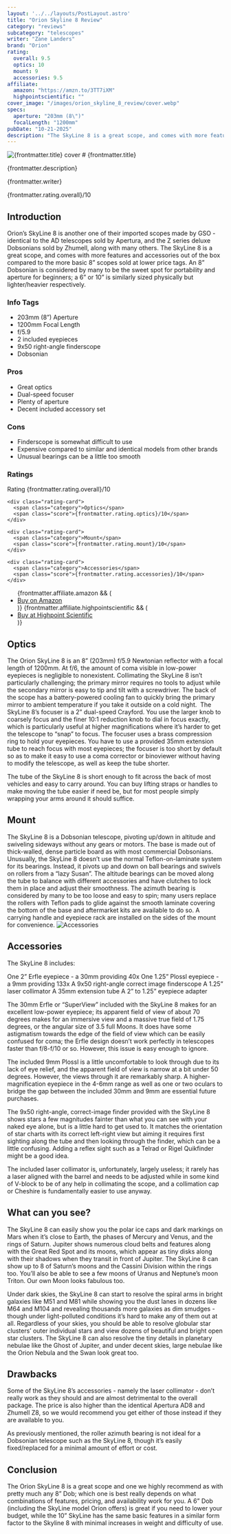 ```yaml
---
layout: '../../layouts/PostLayout.astro'
title: "Orion Skyline 8 Review"
category: "reviews"
subcategory: "telescopes"
writer: "Zane Landers"
brand: "Orion"
rating:
  overall: 9.5
  optics: 10
  mount: 9
  accessories: 9.5
affiliate:
  amazon: "https://amzn.to/3TT7iXM"
  highpointscientific: ""
cover_image: "/images/orion_skyline_8_review/cover.webp"
specs:
  aperture: "203mm (8\")"
  focalLength: "1200mm"
pubDate: "10-21-2025"
description: "The SkyLine 8 is a great scope, and comes with more features and accessories out of the box compared to the more basic 8” scopes sold at lower price tags."
---
```


<img src={frontmatter.cover_image} class="post-starter-image" alt="{frontmatter.title} cover"/>
# {frontmatter.title}

<p class="review-description">{frontmatter.description}</p>
<p class="writer">{frontmatter.writer}</p>
<span class="rating centered_flex">{frontmatter.rating.overall}/10</span>

<h2>Introduction</h2>

<p class="highlight">Orion’s SkyLine 8 is another one of their imported scopes made by GSO - identical to the AD telescopes sold by Apertura, and the Z series deluxe Dobsonians sold by Zhumell, along with many others. The SkyLine 8 is a great scope, and comes with more features and accessories out of the box compared to the more basic 8” scopes sold at lower price tags. An 8” Dobsonian is considered by many to be the sweet spot for portability and aperture for beginners; a 6” or 10” is similarly sized physically but lighter/heavier respectively.</p>
<section class="info-tags">
  <h3>Info Tags</h3>
  <ul>
    <li>203mm (8”) Aperture</li>
    <li>1200mm Focal Length</li>
    <li>f/5.9</li>
    <li>2 included eyepieces</li>
    <li>9x50 right-angle finderscope</li>
    <li>Dobsonian</li>
  </ul>
</section>

<section class="pros-cons">
  <div class="pros-block">
    <h3>Pros</h3>
    <ul>
        <li>Great optics</li>
        <li>Dual-speed focuser</li>
        <li>Plenty of aperture</li>
        <li>Decent included accessory set</li>
    </ul>
  </div>
  <div class="cons-block">
    <h3>Cons</h3>
    <ul>
        <li>Finderscope is somewhat difficult to use</li>
        <li>Expensive compared to similar and identical models from other brands</li>
        <li>Unusual bearings can be a little too smooth</li>
    </ul>
  </div>
</section>

<section class="ratings">
  <h3>Ratings</h3>
  <div class="ratings-grid">
    <div class="rating-card">
      <span class="category">Rating</span>
      <span class="score">{frontmatter.rating.overall}/10</span>
    </div>

    <div class="rating-card">
      <span class="category">Optics</span>
      <span class="score">{frontmatter.rating.optics}/10</span>
    </div>

    <div class="rating-card">
      <span class="category">Mount</span>
      <span class="score">{frontmatter.rating.mount}/10</span>
    </div>

    <div class="rating-card">
      <span class="category">Accessories</span>
      <span class="score">{frontmatter.rating.accessories}/10</span>
    </div>
  </div>
</section>
<section class="affiliates">
  <ul>
    {frontmatter.affiliate.amazon && (
      <li><a class="affiliate-link" href={frontmatter.affiliate.amazon}>Buy on Amazon</a></li>
    )}
    {frontmatter.affiliate.highpointscientific && (
      <li><a class="affiliate-link" href={frontmatter.affiliate.highpointscientific}>Buy at Highpoint Scientific</a></li>
    )}
  </ul>
</section>
<h2>Optics</h2>

The Orion SkyLine 8 is an 8” (203mm) f/5.9 Newtonian reflector with a focal length of 1200mm. At f/6, the amount of coma visible in low-power eyepieces is negligible to nonexistent. Collimating the SkyLine 8 isn’t particularly challenging; the primary mirror requires no tools to adjust while the secondary mirror is easy to tip and tilt with a screwdriver. The back of the scope has a battery-powered cooling fan to quickly bring the primary mirror to ambient temperature if you take it outside on a cold night. 
The SkyLine 8’s focuser is a 2” dual-speed Crayford. You use the larger knob to coarsely focus and the finer 10:1 reduction knob to dial in focus exactly, which is particularly useful at higher magnifications where it’s harder to get the telescope to “snap” to focus. The focuser uses a brass compression ring to hold your eyepieces. You have to use a provided 35mm extension tube to reach focus with most eyepieces; the focuser is too short by default so as to make it easy to use a coma corrector or binoviewer without having to modify the telescope, as well as keep the tube shorter.
<p>The tube of the SkyLine 8 is short enough to fit across the back of most vehicles and easy to carry around. You can buy lifting straps or handles to make moving the tube easier if need be, but for most people simply wrapping your arms around it should suffice.</p>
<h2>Mount</h2>

The SkyLine 8 is a Dobsonian telescope, pivoting up/down in altitude and swiveling sideways without any gears or motors. The base is made out of thick-walled, dense particle board as with most commercial Dobsonians. Unusually, the SkyLine 8 doesn’t use the normal Teflon-on-laminate system for its bearings. Instead, it pivots up and down on ball bearings and swivels on rollers from a “lazy Susan”. The altitude bearings can be moved along the tube to balance with different accessories and have clutches to lock them in place and adjust their smoothness. The azimuth bearing is considered by many to be too loose and easy to spin; many users replace the rollers with Teflon pads to glide against the smooth laminate covering the bottom of the base and aftermarket kits are available to do so. A carrying handle and eyepiece rack are installed on the sides of the mount for convenience.
<img class="post-image" src="/images/orion_skyline_8_review/accessories.webp" alt="Accessories"></img>
<h2>Accessories</h2>

<p>The SkyLine 8 includes:</p>
<p>One 2” Erfle eyepiece - a 30mm providing 40x
One 1.25” Plossl eyepiece - a 9mm providing 133x
A 9x50 right-angle correct image finderscope
A 1.25” laser collimator
A 35mm extension tube
A 2” to 1.25” eyepiece adapter</p>
<p>The 30mm Erfle or “SuperView” included with the SkyLine 8 makes for an excellent low-power eyepiece; its apparent field of view of about 70 degrees makes for an immersive view and a massive true field of 1.75 degrees, or the angular size of 3.5 full Moons. It does have some astigmatism towards the edge of the field of view which can be easily confused for coma; the Erfle design doesn’t work perfectly in telescopes faster than f/8-f/10 or so. However, this issue is easy enough to ignore.</p>
<p>The included 9mm Plossl is a little uncomfortable to look through due to its lack of eye relief, and the apparent field of view is narrow at a bit under 50 degrees. However, the views through it are remarkably sharp. A higher-magnification eyepiece in the 4-6mm range as well as one or two oculars to bridge the gap between the included 30mm and 9mm are essential future purchases.</p>
<p>The 9x50 right-angle, correct-image finder provided with the SkyLine 8 shows stars a few magnitudes fainter than what you can see with your naked eye alone, but is a little hard to get used to. It matches the orientation of star charts with its correct left-right view but aiming it requires first sighting along the tube and then looking through the finder, which can be a little confusing. Adding a reflex sight such as a Telrad or Rigel Quikfinder might be a good idea.</p>
<p>The included laser collimator is, unfortunately, largely useless; it rarely has a laser aligned with the barrel and needs to be adjusted while in some kind of V-block to be of any help in collimating the scope, and a collimation cap or Cheshire is fundamentally easier to use anyway.</p>
<h2>What can you see?</h2>

<p>The SkyLine 8 can easily show you the polar ice caps and dark markings on Mars when it’s close to Earth, the phases of Mercury and Venus, and the rings of Saturn. Jupiter shows numerous cloud belts and features along with the Great Red Spot and its moons, which appear as tiny disks along with their shadows when they transit in front of Jupiter. The SkyLine 8 can show up to 8 of Saturn’s moons and the Cassini Division within the rings too. You’ll also be able to see a few moons of Uranus and Neptune’s moon Triton. Our own Moon looks fabulous too.</p>
<p>Under dark skies, the SkyLine 8 can start to resolve the spiral arms in bright galaxies like M51 and M81 while showing you the dust lanes in dozens like M64 and M104 and revealing thousands more galaxies as dim smudges - though under light-polluted conditions it’s hard to make any of them out at all. Regardless of your skies, you should be able to resolve globular star clusters’ outer individual stars and view dozens of beautiful and bright open star clusters. The SkyLine 8 can also resolve the tiny details in planetary nebulae like the Ghost of Jupiter, and under decent skies, large nebulae like the Orion Nebula and the Swan look great too.</p>
<h2>Drawbacks</h2>

Some of the SkyLine 8’s accessories - namely the laser collimator - don’t really work as they should and are almost detrimental to the overall package. The price is also higher than the identical Apertura AD8 and Zhumell Z8, so we would recommend you get either of those instead if they are available to you.
<p>As previously mentioned, the roller azimuth bearing is not ideal for a Dobsonian telescope such as the SkyLine 8, though it’s easily fixed/replaced for a minimal amount of effort or cost.</p>
<h2>Conclusion</h2>

<p>The Orion SkyLine 8 is a great scope and one we highly recommend as with pretty much any 8” Dob; which one is best really depends on what combinations of features, pricing, and availability work for you. A 6” Dob (including the SkyLine model Orion offers) is great if you need to lower your budget, while the 10” SkyLine has the same basic features in a similar form factor to the Skyline 8 with minimal increases in weight and difficulty of use.</p>

